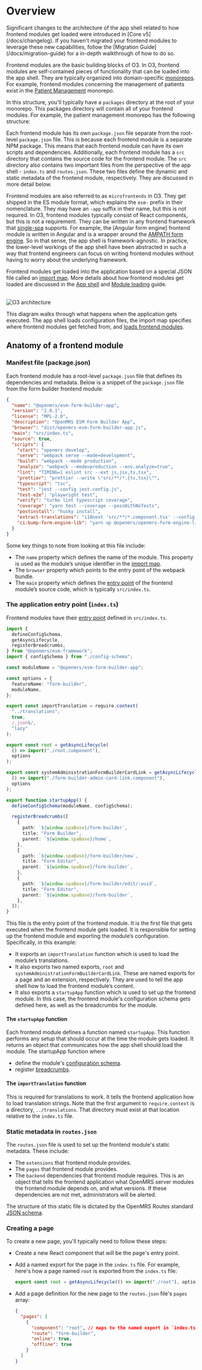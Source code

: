 
# Overview

<Callout emoji="ℹ️" type="info">
  Significant changes to the architecture of the app shell related to how
  frontend modules get loaded were introduced in [Core v5](/docs/changelog). If
  you haven't migrated your frontend modules to leverage these new capabilities,
  follow the [Migration Guide](/docs/migration-guide) for a in-depth walkthrough
  of how to do so.
</Callout>

Frontend modules are the basic building blocks of O3. In O3, frontend modules are self-contained pieces of functionality that can be loaded into the app shell. They are typically organized into domain-specific [monorepos](https://monorepo.tools/#what-is-a-monorepo). For example, frontend modules concerning the management of patients exist in the [Patient Management](https://github.com/openmrs/openmrs-esm-patient-management) monorepo.

In this structure, you'll typically have a `packages` directory at the root of your monorepo. This packages directory will contain all of your frontend modules. For example, the patient management monorepo has the following structure:

<FileTree>
  <FileTree.Folder name="packages" defaultOpen>
    <FileTree.Folder name="esm-active-visits-app" />
    <FileTree.Folder name="esm-appointments-app" />
    <FileTree.Folder name="esm-outpatient-app" />
    <FileTree.Folder name="esm-patient-list-app" />
    <FileTree.Folder name="esm-patient-registration-app" />
    <FileTree.Folder name="esm-patient-search-app" defaultOpen>
      <FileTree.Folder name="src" defaultOpen>
        <FileTree.File name="config-schema.ts" />
        <FileTree.File name="declarations.d.ts" />
        <FileTree.File name="index.ts" />
        <FileTree.File name="routes.json" />
      </FileTree.Folder>
    </FileTree.Folder>
  </FileTree.Folder>
  <FileTree.File name="package.json" />
  <FileTree.File name="yarn.lock" />
</FileTree>

Each frontend module has its own `package.json` file separate from the root-level `package.json` file. This is because each frontend module is a separate NPM package. This means that each frontend module can have its own scripts and dependencies. Additionally, each frontend module has a `src` directory that contains the source code for the frontend module. The `src` directory also contains two important files from the perspective of the app shell - `index.ts` and `routes.json`. These two files define the dynamic and static metadata of the frontend module, respectively. They are discussed in more detail below.

Frontend modules are also referred to as `microfrontends` in O3. They get shipped in the ES module format, which explains the `esm-` prefix in their nomenclature. They may have an `-app` suffix in their name, but this is not required. In O3, frontend modules typically consist of React components, but this is not a requirement. They can be written in any frontend framework that [single-spa](https://single-spa.js.org/) supports. For example, the [Angular form engine] frontend module is written in Angular and is a wrapper around the [AMPATH form engine](https://ampath-forms.vercel.app/). So in that sense, the app shell is framework-agnostic. In practice, the lower-level workings of the app shell have been abstracted in such a way that frontend engineers can focus on writing frontend modules without having to worry about the underlying framework.

Frontend modules get loaded into the application based on a special JSON file called an [import map](http://localhost:3001/docs/core-concepts#import-map). More details about how frontend modules get loaded are discussed in the [App shell](/docs/app-shell) and [Module loading](/docs/frontend-modules/loading-modules) guide.

<br />
<Image src="/o3-execution.png" alt="O3 architecture" width={600} height={600} />

This diagram walks through what happens when the application gets executed. The app shell loads configuration files, the import map specifies where frontend modules get fetched from, and [loads frontend modules](/docs/frontend-modules/module-loading).

## Anatomy of a frontend module

### Manifest file (package.json)

Each frontend module has a root-level `package.json` file that defines its dependencies and metadata. Below is a snippet of the `package.json` file from the form builder frontend module:

```json
{
  "name": "@openmrs/esm-form-builder-app",
  "version": "2.0.1",
  "license": "MPL-2.0",
  "description": "OpenMRS ESM Form Builder App",
  "browser": "dist/openmrs-esm-form-builder-app.js",
  "main": "src/index.ts",
  "source": true,
  "scripts": {
    "start": "openmrs develop",
    "serve": "webpack serve --mode=development",
    "build": "webpack --mode production",
    "analyze": "webpack --mode=production --env.analyze=true",
    "lint": "TIMING=1 eslint src --ext js,jsx,ts,tsx",
    "prettier": "prettier --write \"src/**/*.{ts,tsx}\"",
    "typescript": "tsc",
    "test": "jest --config jest.config.js",
    "test-e2e": "playwright test",
    "verify": "turbo lint typescript coverage",
    "coverage": "yarn test --coverage --passWithNoTests",
    "postinstall": "husky install",
    "extract-translations": "i18next 'src/**/*.component.tsx' --config ./i18next-parser.config.js",
    "ci:bump-form-engine-lib": "yarn up @openmrs/openmrs-form-engine-lib@next"
  }
}
```

Some key things to note from looking at this file include:

- The `name` property which defines the name of the module. This property is used as the module’s unique identifier in the [import map](/docs/core-concepts#import-map).
- The `browser` property which points to the entry point of the webpack bundle.
- The `main` property which defines the [entry point](#the-application-entry-point-indexts) of the frontend module’s source code, which is typically `src/index.ts`.

### The application entry point (`index.ts`)

Frontend modules have their [entry point](https://webpack.js.org/concepts/entry-points/) defined in `src/index.ts`.

```ts
import {
  defineConfigSchema,
  getAsyncLifecycle,
  registerBreadcrumbs,
} from "@openmrs/esm-framework";
import { configSchema } from "./config-schema";

const moduleName = "@openmrs/esm-form-builder-app";

const options = {
  featureName: "form-builder",
  moduleName,
};

export const importTranslation = require.context(
  "../translations",
  true,
  /.json$/,
  "lazy"
);

export const root = getAsyncLifecycle(
  () => import("./root.component"),
  options
);

export const systemAdministrationFormBuilderCardLink = getAsyncLifecycle(
  () => import("./form-builder-admin-card-link.component"),
  options
);

export function startupApp() {
  defineConfigSchema(moduleName, configSchema);

  registerBreadcrumbs([
    {
      path: `${window.spaBase}/form-builder`,
      title: "Form Builder",
      parent: `${window.spaBase}/home`,
    },
    {
      path: `${window.spaBase}/form-builder/new`,
      title: "Form Editor",
      parent: `${window.spaBase}/form-builder`,
    },
    {
      path: `${window.spaBase}/form-builder/edit/:uuid`,
      title: "Form Editor",
      parent: `${window.spaBase}/form-builder`,
    },
  ]);
}
```

This file is the entry point of the frontend module. It is the first file that gets executed when the frontend module gets loaded. It is responsible for setting up the frontend module and exporting the module’s configuration. Specifically, in this example:

- It exports an `importTranslation` function which is used to load the module’s translations.
- It also exports two named exports, `root` and `systemAdministrationFormBuilderCardLink`. These are named exports for a page and an extension, respectively. They are used to tell the app shell how to load the frontend module’s content.
- It also exports a `startupApp` function which is used to set up the frontend module. In this case, the frontend module's configuration schema gets defined here, as well as the breadcrumbs for the module.

#### The `startupApp` function

Each frontend module defines a function named `startupApp`. This function performs any setup that should occur at the time the module gets loaded. It returns an object that communicates how the app shell should load the module. The startupApp function where

- define the module's [configuration schema](config.md).
- register [breadcrumbs](breadcrumbs.md).

#### The `importTranslation` function

This is required for translations to work. It tells the frontend application
how to load translation strings. Note that the first argument to
`require.context` is a directory, `../translations`.
That directory must exist at that location relative to the `index.ts` file.

### Static metadata in `routes.json`

The `routes.json` file is used to set up the frontend module's static metadata. These include:

- The `extensions` that frontend module provides.
- The `pages` that frontend module provides.
- The `backend` dependencies that frontend module requires. This is an object that tells the frontend application what OpenMRS server modules the frontend module depends on, and what versions. If these dependencies are not met, administrators will be alerted.

The structure of this static file is dictated by the OpenMRS Routes standard [JSON schema](https://json.openmrs.org/routes.schema.json).

### Creating a page

To create a new page, you'll typically need to follow these steps:

- Create a new React component that will be the page's entry point.
- Add a named export for the page in the `index.ts` file. For example, here's how a page named `root` is exported from the `index.ts` file:

  ```typescript
  export const root = getAsyncLifecycle(() => import("./root"), options);
  ```

- Add a page definition for the new page to the `routes.json` file's `pages` array:

  ```json
  {
    "pages": [
      {
        "component": "root", // maps to the named export in `index.ts`
        "route": "form-builder",
        "online": true,
        "offline": true
      }
    ]
  }
  ```
